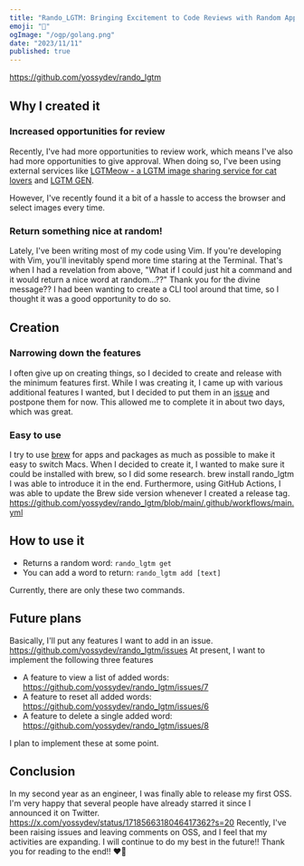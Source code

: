 ```yaml
---
title: "Rando_LGTM: Bringing Excitement to Code Reviews with Random Approval Words"
emoji: "🎉"
ogImage: "/ogp/golang.png"
date: "2023/11/11"
published: true
---
```


https://github.com/yossydev/rando_lgtm

## Why I created it

### Increased opportunities for review

Recently, I've had more opportunities to review work, which means I've also had more opportunities to give approval.
When doing so, I've been using external services like [LGTMeow - a LGTM image sharing service for cat lovers](https://lgtmeow.com/) and [LGTM GEN](https://lgtmgen.com/).

However, I've recently found it a bit of a hassle to access the browser and select images every time.

### Return something nice at random!

Lately, I've been writing most of my code using Vim.
If you're developing with Vim, you'll inevitably spend more time staring at the Terminal. That's when I had a revelation from above,
"What if I could just hit a command and it would return a nice word at random...??"
Thank you for the divine message??
I had been wanting to create a CLI tool around that time, so I thought it was a good opportunity to do so.

## Creation

### Narrowing down the features

I often give up on creating things, so I decided to create and release with the minimum features first.
While I was creating it, I came up with various additional features I wanted, but I decided to put them in an [issue](https://github.com/yossydev/rando_lgtm/issues) and postpone them for now.
This allowed me to complete it in about two days, which was great.

### Easy to use

I try to use [brew](https://brew.sh/) for apps and packages as much as possible to make it easy to switch Macs.
When I decided to create it, I wanted to make sure it could be installed with brew, so I did some research.
brew install rando_lgtm
I was able to introduce it in the end.
Furthermore, using GitHub Actions, I was able to update the Brew side version whenever I created a release tag.
https://github.com/yossydev/rando_lgtm/blob/main/.github/workflows/main.yml

## How to use it

- Returns a random word: `rando_lgtm get`
- You can add a word to return: `rando_lgtm add [text]`

Currently, there are only these two commands.

## Future plans

Basically, I'll put any features I want to add in an issue.
https://github.com/yossydev/rando_lgtm/issues
At present, I want to implement the following three features

- A feature to view a list of added words: https://github.com/yossydev/rando_lgtm/issues/7
- A feature to reset all added words: https://github.com/yossydev/rando_lgtm/issues/6
- A feature to delete a single added word: https://github.com/yossydev/rando_lgtm/issues/8

I plan to implement these at some point.

## Conclusion

In my second year as an engineer, I was finally able to release my first OSS.
I'm very happy that several people have already starred it since I announced it on Twitter.
https://x.com/yossydev/status/1718566318046417362?s=20
Recently, I've been raising issues and leaving comments on OSS, and I feel that my activities are expanding.
I will continue to do my best in the future!!
Thank you for reading to the end!! ❤️🫡
